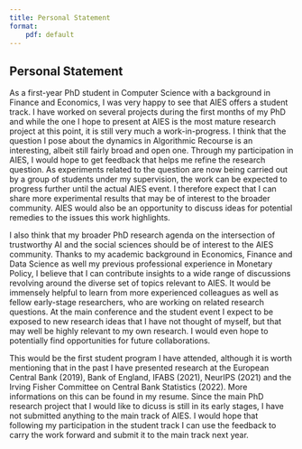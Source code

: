 ```yaml
---
title: Personal Statement
format:
    pdf: default
---
```


## Personal Statement

As a first-year PhD student in Computer Science with a background in Finance and Economics, I was very happy to see that AIES offers a student track. I have worked on several projects during the first months of my PhD and while the one I hope to present at AIES is the most mature research project at this point, it is still very much a work-in-progress. I think that the question I pose about the dynamics in Algorithmic Recourse is an interesting, albeit still fairly broad and open one. Through my participation in AIES, I would hope to get feedback that helps me refine the research question. As experiments related to the question are now being carried out by a group of students under my supervision, the work can be expected to progress further until the actual AIES event. I therefore expect that I can share more experimental results that may be of interest to the broader community. AIES would also be an opportunity to discuss ideas for potential remedies to the issues this work highlights. 

I also think that my broader PhD research agenda on the intersection of trustworthy AI and the social sciences should be of interest to the AIES community. Thanks to my academic background in Economics, Finance and Data Science as well my previous professional experience in Monetary Policy, I believe that I can contribute insights to a wide range of discussions revolving around the diverse set of topics relevant to AIES. It would be immensely helpful to learn from more experienced colleagues as well as fellow early-stage researchers, who are working on related research questions. At the main conference and the student event I expect to be exposed to new research ideas that I have not thought of myself, but that may well be highly relevant to my own research. I would even hope to potentially find opportunities for future collaborations.

This would be the first student program I have attended, although it is worth mentioning that in the past I have presented research at the European Central Bank (2019), Bank of England, IFABS (2021), NeurIPS (2021) and the Irving Fisher Committee on Central Bank Statistics (2022). More informations on this can be found in my resume. Since the main PhD research project that I would like to dicuss is still in its early stages, I have not submitted anything to the main track of AIES. I would hope that following my participation in the student track I can use the feedback to carry the work forward and submit it to the main track next year. 
